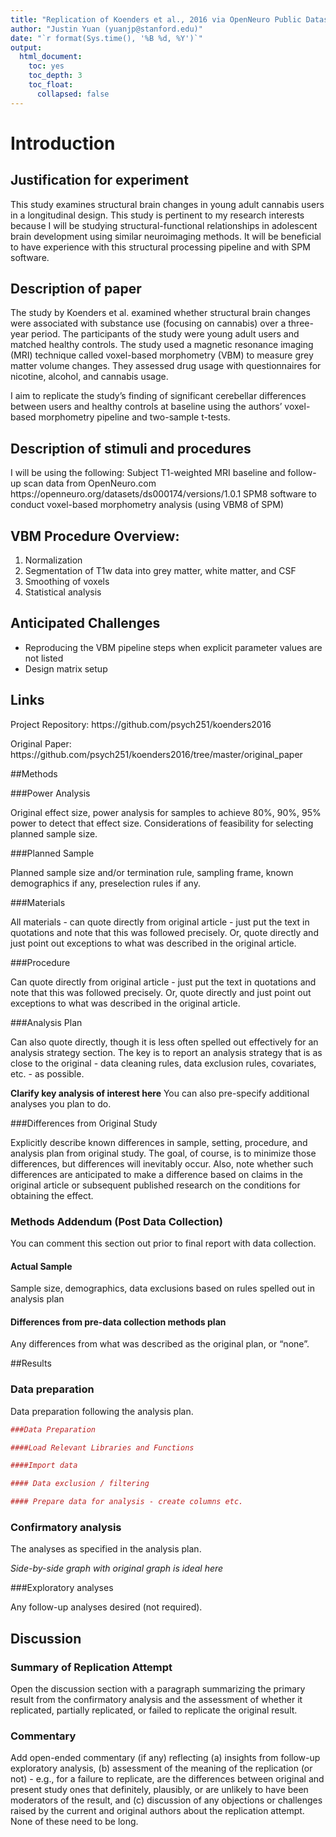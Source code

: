 ```yaml
---
title: "Replication of Koenders et al., 2016 via OpenNeuro Public Dataset (2016, PLOS One)"
author: "Justin Yuan (yuanjp@stanford.edu)"
date: "`r format(Sys.time(), '%B %d, %Y')`"
output:
  html_document:
    toc: yes
    toc_depth: 3
    toc_float:
      collapsed: false
---
```


# Introduction
## Justification for experiment
This study examines structural brain changes in young adult cannabis users in a longitudinal design. This study is pertinent to my research interests because I will be studying structural-functional relationships in adolescent brain development using similar neuroimaging methods. It will be beneficial to have experience with this structural processing pipeline and with SPM software.

## Description of paper
The study by Koenders et al. examined whether structural brain changes were associated with substance use (focusing on cannabis) over a three-year period. The participants of the study were young adult users and matched healthy controls. The study used a magnetic resonance imaging (MRI) technique called voxel-based morphometry (VBM) to measure grey matter volume changes. They assessed drug usage with questionnaires for nicotine, alcohol, and cannabis usage. 

I aim to replicate the study’s finding of significant cerebellar differences between users and healthy controls at baseline using the authors’ voxel-based morphometry pipeline and two-sample t-tests.

## Description of stimuli and procedures
I will be using the following:
Subject T1-weighted MRI baseline and follow-up scan data from OpenNeuro.com
https://openneuro.org/datasets/ds000174/versions/1.0.1
SPM8 software to conduct voxel-based morphometry analysis (using VBM8 of SPM)

## VBM Procedure Overview:

1. Normalization
2. Segmentation of T1w data into grey matter, white matter, and CSF
3. Smoothing of voxels
4. Statistical analysis

## Anticipated Challenges
- Reproducing the VBM pipeline steps when explicit parameter values are not listed
- Design matrix setup

## Links
Project Repository: https://github.com/psych251/koenders2016

Original Paper: https://github.com/psych251/koenders2016/tree/master/original_paper

##Methods

###Power Analysis

Original effect size, power analysis for samples to achieve 80%, 90%, 95% power to detect that effect size.  Considerations of feasibility for selecting planned sample size.

###Planned Sample

Planned sample size and/or termination rule, sampling frame, known demographics if any, preselection rules if any.

###Materials

All materials - can quote directly from original article - just put the text in quotations and note that this was followed precisely.  Or, quote directly and just point out exceptions to what was described in the original article.

###Procedure	

Can quote directly from original article - just put the text in quotations and note that this was followed precisely.  Or, quote directly and just point out exceptions to what was described in the original article.

###Analysis Plan

Can also quote directly, though it is less often spelled out effectively for an analysis strategy section.  The key is to report an analysis strategy that is as close to the original - data cleaning rules, data exclusion rules, covariates, etc. - as possible.  

**Clarify key analysis of interest here**  You can also pre-specify additional analyses you plan to do.

###Differences from Original Study

Explicitly describe known differences in sample, setting, procedure, and analysis plan from original study.  The goal, of course, is to minimize those differences, but differences will inevitably occur.  Also, note whether such differences are anticipated to make a difference based on claims in the original article or subsequent published research on the conditions for obtaining the effect.

### Methods Addendum (Post Data Collection)

You can comment this section out prior to final report with data collection.

#### Actual Sample
  Sample size, demographics, data exclusions based on rules spelled out in analysis plan

#### Differences from pre-data collection methods plan
  Any differences from what was described as the original plan, or “none”.


##Results


### Data preparation

Data preparation following the analysis plan.
	
```r
###Data Preparation

####Load Relevant Libraries and Functions

####Import data

#### Data exclusion / filtering

#### Prepare data for analysis - create columns etc.
```

### Confirmatory analysis

The analyses as specified in the analysis plan.  

*Side-by-side graph with original graph is ideal here*

###Exploratory analyses

Any follow-up analyses desired (not required).  

## Discussion

### Summary of Replication Attempt

Open the discussion section with a paragraph summarizing the primary result from the confirmatory analysis and the assessment of whether it replicated, partially replicated, or failed to replicate the original result.  

### Commentary

Add open-ended commentary (if any) reflecting (a) insights from follow-up exploratory analysis, (b) assessment of the meaning of the replication (or not) - e.g., for a failure to replicate, are the differences between original and present study ones that definitely, plausibly, or are unlikely to have been moderators of the result, and (c) discussion of any objections or challenges raised by the current and original authors about the replication attempt.  None of these need to be long.
